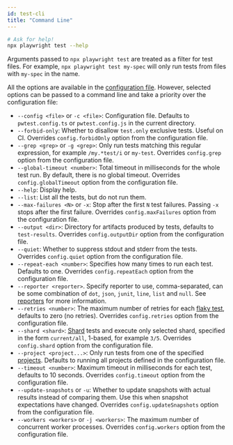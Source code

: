 ```yaml
---
id: test-cli
title: "Command Line"
---
```


```sh
# Ask for help!
npx playwright test --help
```

Arguments passed to `npx playwright test` are treated as a filter for test files. For example, `npx playwright test my-spec` will only run tests from files with `my-spec` in the name.

All the options are available in the [configuration file](#writing-a-configuration-file). However, selected options can be passed to a command line and take a priority over the configuration file:
- `--config <file>` or `-c <file>`: Configuration file. Defaults to `pwtest.config.ts` or `pwtest.config.js` in the current directory.
- `--forbid-only`: Whether to disallow `test.only` exclusive tests. Useful on CI. Overrides `config.forbidOnly` option from the configuration file.
- `--grep <grep>` or `-g <grep>`: Only run tests matching this regular expression, for example `/my.*test/i` or `my-test`. Overrides `config.grep` option from the configuration file.
- `--global-timeout <number>`: Total timeout in milliseconds for the whole test run. By default, there is no global timeout. Overrides `config.globalTimeout` option from the configuration file.
- `--help`: Display help.
- `--list`: List all the tests, but do not run them.
- `--max-failures <N>` or `-x`: Stop after the first `N` test failures. Passing `-x` stops after the first failure. Overrides `config.maxFailures` option from the configuration file.
- `--output <dir>`: Directory for artifacts produced by tests, defaults to `test-results`. Overrides `config.outputDir` option from the configuration file.
- `--quiet`: Whether to suppress stdout and stderr from the tests. Overrides `config.quiet` option from the configuration file.
- `--repeat-each <number>`: Specifies how many times to run each test. Defaults to one. Overrides `config.repeatEach` option from the configuration file.
- `--reporter <reporter>`. Specify reporter to use, comma-separated, can be some combination of `dot`, `json`, `junit`, `line`, `list` and `null`. See [reporters](#reporters) for more information.
- `--retries <number>`: The maximum number of retries for each [flaky test](#flaky-tests), defaults to zero (no retries). Overrides `config.retries` option from the configuration file.
- `--shard <shard>`: [Shard](#shards) tests and execute only selected shard, specified in the form `current/all`, 1-based, for example `3/5`. Overrides `config.shard` option from the configuration file.
- `--project <project...>`: Only run tests from one of the specified [projects](#projects). Defaults to running all projects defined in the configuration file.
- `--timeout <number>`: Maximum timeout in milliseconds for each test, defaults to 10 seconds. Overrides `config.timeout` option from the configuration file.
- `--update-snapshots` or `-u`: Whether to update snapshots with actual results instead of comparing them. Use this when snapshot expectations have changed. Overrides `config.updateSnapshots` option from the configuration file.
- `--workers <workers>` or `-j <workers>`: The maximum number of concurrent worker processes.  Overrides `config.workers` option from the configuration file.

[Accessibility]: ./api/class-accessibility.mdx "Accessibility"
[Browser]: ./api/class-browser.mdx "Browser"
[BrowserContext]: ./api/class-browsercontext.mdx "BrowserContext"
[BrowserType]: ./api/class-browsertype.mdx "BrowserType"
[CDPSession]: ./api/class-cdpsession.mdx "CDPSession"
[ConsoleMessage]: ./api/class-consolemessage.mdx "ConsoleMessage"
[Dialog]: ./api/class-dialog.mdx "Dialog"
[Download]: ./api/class-download.mdx "Download"
[ElementHandle]: ./api/class-elementhandle.mdx "ElementHandle"
[Error]: ./api/class-error.mdx "Error"
[FileChooser]: ./api/class-filechooser.mdx "FileChooser"
[Frame]: ./api/class-frame.mdx "Frame"
[JSHandle]: ./api/class-jshandle.mdx "JSHandle"
[Keyboard]: ./api/class-keyboard.mdx "Keyboard"
[Mouse]: ./api/class-mouse.mdx "Mouse"
[Page]: ./api/class-page.mdx "Page"
[Playwright]: ./api/class-playwright.mdx "Playwright"
[Request]: ./api/class-request.mdx "Request"
[Response]: ./api/class-response.mdx "Response"
[Route]: ./api/class-route.mdx "Route"
[Selectors]: ./api/class-selectors.mdx "Selectors"
[TimeoutError]: ./api/class-timeouterror.mdx "TimeoutError"
[Touchscreen]: ./api/class-touchscreen.mdx "Touchscreen"
[Tracing]: ./api/class-tracing.mdx "Tracing"
[Video]: ./api/class-video.mdx "Video"
[WebSocket]: ./api/class-websocket.mdx "WebSocket"
[Worker]: ./api/class-worker.mdx "Worker"
[Element]: https://developer.mozilla.org/en-US/docs/Web/API/element "Element"
[EvaluationArgument]: ./core-concepts.mdx#evaluation-argument "EvaluationArgument"
[Promise]: https://developer.mozilla.org/en-US/docs/Web/JavaScript/Reference/Global_Objects/Promise "Promise"
[iterator]: https://developer.mozilla.org/en-US/docs/Web/JavaScript/Reference/Iteration_protocols "Iterator"
[origin]: https://developer.mozilla.org/en-US/docs/Glossary/Origin "Origin"
[selector]: https://developer.mozilla.org/en-US/docs/Web/CSS/CSS_Selectors "selector"
[Serializable]: https://developer.mozilla.org/en-US/docs/Web/JavaScript/Reference/Global_Objects/JSON/stringify#Description "Serializable"
[UIEvent.detail]: https://developer.mozilla.org/en-US/docs/Web/API/UIEvent/detail "UIEvent.detail"
[UnixTime]: https://en.wikipedia.org/wiki/Unix_time "Unix Time"
[xpath]: https://developer.mozilla.org/en-US/docs/Web/XPath "xpath"

[Any]: https://docs.python.org/3/library/typing.html#typing.Any "Any"
[bool]: https://docs.python.org/3/library/stdtypes.html "bool"
[bytes]: https://docs.python.org/3/library/stdtypes.html#bytes "bytes"
[Callable]: https://docs.python.org/3/library/typing.html#typing.Callable "Callable"
[EventContextManager]: https://docs.python.org/3/reference/datamodel.html#context-managers "Event context manager"
[EventEmitter]: https://pyee.readthedocs.io/en/latest/#pyee.BaseEventEmitter "EventEmitter"
[Exception]: https://docs.python.org/3/library/exceptions.html#Exception "Exception"
[Dict]: https://docs.python.org/3/library/typing.html#typing.Dict "Dict"
[float]: https://docs.python.org/3/library/stdtypes.html#numeric-types-int-float-complex "float"
[int]: https://docs.python.org/3/library/stdtypes.html#numeric-types-int-float-complex "int"
[List]: https://docs.python.org/3/library/typing.html#typing.List "List"
[NoneType]: https://docs.python.org/3/library/constants.html#None "None"
[Pattern]: https://docs.python.org/3/library/re.html "Pattern"
[URL]: https://en.wikipedia.org/wiki/URL "URL"
[pathlib.Path]: https://realpython.com/python-pathlib/ "pathlib.Path"
[str]: https://docs.python.org/3/library/stdtypes.html#text-sequence-type-str "str"
[Union]: https://docs.python.org/3/library/typing.html#typing.Union "Union"

[all available image tags]: https://mcr.microsoft.com/v2/playwright/tags/list "all available image tags"
[Docker Hub]: https://hub.docker.com/_/microsoft-playwright "Docker Hub"
[Dockerfile.focal]: https://github.com/microsoft/playwright/blob/master/utils/docker/Dockerfile.focal "Dockerfile.focal"
